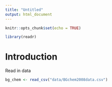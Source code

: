 ```yaml
---
title: "Untitled"
output: html_document
---
```


```r
knitr::opts_chunk$set(echo = TRUE)
```

```r
library(readr)
```

# Introduction

Read in data

```r
bg_chem <- read_csv("data/BGchem2008data.csv")
```


